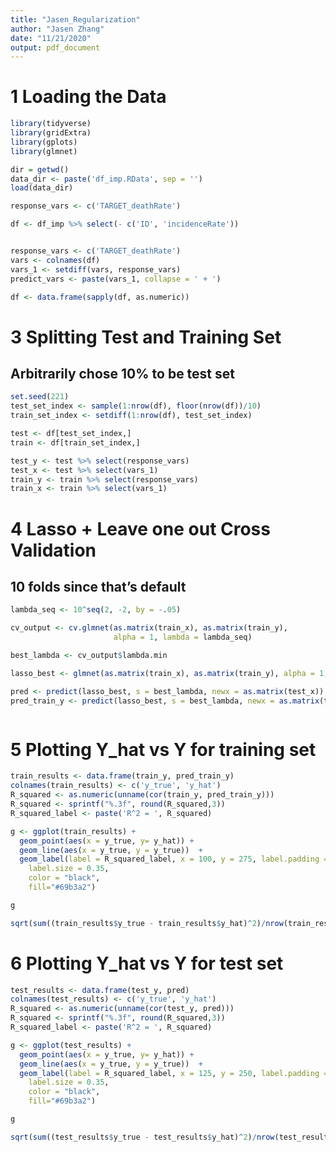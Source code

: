 ```yaml
---
title: "Jasen_Regularization"
author: "Jasen Zhang"
date: "11/21/2020"
output: pdf_document
---
```


# 1 Loading the Data

```r
library(tidyverse)
library(gridExtra)
library(gplots)
library(glmnet)

dir = getwd()
data_dir <- paste('df_imp.RData', sep = '')
load(data_dir)

response_vars <- c('TARGET_deathRate')

df <- df_imp %>% select(- c('ID', 'incidenceRate'))


response_vars <- c('TARGET_deathRate')
vars <- colnames(df)
vars_1 <- setdiff(vars, response_vars)
predict_vars <- paste(vars_1, collapse = ' + ')

df <- data.frame(sapply(df, as.numeric))
```


# 3 Splitting Test and Training Set

## Arbitrarily chose 10% to be test set

```r
set.seed(221)
test_set_index <- sample(1:nrow(df), floor(nrow(df))/10)
train_set_index <- setdiff(1:nrow(df), test_set_index)

test <- df[test_set_index,]
train <- df[train_set_index,]

test_y <- test %>% select(response_vars)
test_x <- test %>% select(vars_1)
train_y <- train %>% select(response_vars)
train_x <- train %>% select(vars_1)
```

# 4 Lasso + Leave one out Cross Validation

## 10 folds since that's default

```r

lambda_seq <- 10^seq(2, -2, by = -.05)

cv_output <- cv.glmnet(as.matrix(train_x), as.matrix(train_y),
                       alpha = 1, lambda = lambda_seq)

best_lambda <- cv_output$lambda.min

lasso_best <- glmnet(as.matrix(train_x), as.matrix(train_y), alpha = 1, lambda = best_lambda)

pred <- predict(lasso_best, s = best_lambda, newx = as.matrix(test_x))
pred_train_y <- predict(lasso_best, s = best_lambda, newx = as.matrix(train_x))

```

```r

```

# 5 Plotting Y_hat vs Y for training set

```r
train_results <- data.frame(train_y, pred_train_y)
colnames(train_results) <- c('y_true', 'y_hat')
R_squared <- as.numeric(unname(cor(train_y, pred_train_y)))
R_squared <- sprintf("%.3f", round(R_squared,3))
R_squared_label <- paste('R^2 = ', R_squared)

g <- ggplot(train_results) + 
  geom_point(aes(x = y_true, y= y_hat)) + 
  geom_line(aes(x = y_true, y = y_true))  +
  geom_label(label = R_squared_label, x = 100, y = 275, label.padding = unit(0.55, "lines"),
    label.size = 0.35,
    color = "black",
    fill="#69b3a2")

g
```

```r
sqrt(sum((train_results$y_true - train_results$y_hat)^2)/nrow(train_results))
```

# 6 Plotting Y_hat vs Y for test set

```r
test_results <- data.frame(test_y, pred)
colnames(test_results) <- c('y_true', 'y_hat')
R_squared <- as.numeric(unname(cor(test_y, pred)))
R_squared <- sprintf("%.3f", round(R_squared,3))
R_squared_label <- paste('R^2 = ', R_squared)

g <- ggplot(test_results) + 
  geom_point(aes(x = y_true, y= y_hat)) + 
  geom_line(aes(x = y_true, y = y_true))  +
  geom_label(label = R_squared_label, x = 125, y = 250, label.padding = unit(0.55, "lines"),
    label.size = 0.35,
    color = "black",
    fill="#69b3a2")

g
```


```r
sqrt(sum((test_results$y_true - test_results$y_hat)^2)/nrow(test_results))
```

